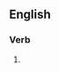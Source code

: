 ==English==

===Verb===
{{head|en|present participle}}

# {{present participle of|affiliate|lang=en|nocat=1}}